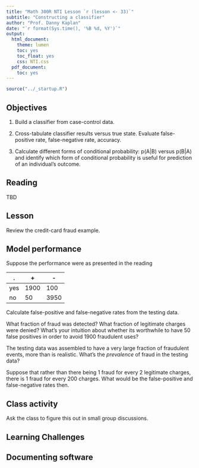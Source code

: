 ```yaml
---
title: "Math 300R NTI Lesson `r (lesson <- 33)`"
subtitle: "Constructing a classifier"
author: "Prof. Danny Kaplan"
date: "`r format(Sys.time(), '%B %d, %Y')`"
output:
  html_document:
    theme: lumen
    toc: yes
    toc_float: yes
    css: NTI.css
  pdf_document:
    toc: yes
---
```



```r
source("../_startup.R")
```


## Objectives

#. Build a classifier from case-control data.

#. Cross-tabulate classifier results versus true state. Evaluate false-positive rate, false-negative rate, accuracy.

#. Calculate different forms of conditional probability: p(A|B) versus p(B|A) and identify which form of conditional probability is useful for prediction of an individual's outcome.


## Reading

TBD


## Lesson

Review the credit-card fraud example. 

::: {.callout-note icon=false}
## Model performance 

Suppose the performance were as presented in the reading

.   | +    |  -
----|------|------
yes | 1900 | 100      
no  |   50 | 3950

Calculate false-positive and false-negative rates from the testing data.

What fraction of fraud was detected?  What fraction of legitimate charges were denied? What's your intuition about whether its worthwhile to have 50 false positives in order to avoid 1900 fraudulent uses?
:::

The testing data was assembled to have a very large fraction of fraudulent events, more than is realistic. What's the *prevalence* of fraud in the testing data?

Suppose that rather than there being 1 fraud for every 2 legitimate charges, there is 1 fraud for every 200 charges. What would be the false-positive and false-negative rates then. 

::: {.callout-important icon=false}
## Class activity

Ask the class to figure this out in small group discussions.
:::





## Learning Challenges



## Documenting software

  

